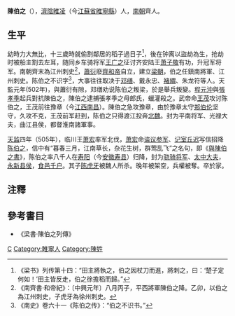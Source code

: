 '''陳伯之'''（{{bd|？||？||catIdx=C陈}}），[[濟陰|濟陰]][[睢凌|睢凌]]（今[[江苏省|江蘇省]][[睢宁县|睢寧縣]]）人，[[南朝|南朝]]齊人。

==生平==
幼時力大無比，十三歲時就偷割鄰居的稻子過日子<ref> 《梁书》列传第十四：“田主將執之，伯之因杖刀而進，將刺之，曰：‘楚子定何如！’田主皆反走，伯之徐擔稻而歸。”</ref>，後在钟离以盜劫為生，抢劫时被船主割去左耳，随同乡车骑将军[[王广之|王广之]]征讨齐安陆王[[萧子敬|萧子敬]]有功，升冠军将军。南朝齊末為江州刺史<ref>《南齊書·和帝紀》：〔中興元年〕八月丙子，平西將軍陳伯之降。乙卯，以伯之為江州刺史，子虎牙為徐州刺史。</ref>，[[蕭衍|蕭衍]]廢[[齊和帝|齊和帝]]自立，建立[[梁_(南朝)|梁朝]]，伯之任鎮南將軍、江州刺史。陈伯之不识字<ref>《南史》卷六十一《陈伯之传》：“伯之不识书。”</ref>，大事往往取决于[[邓缮|邓缮]]、戴永忠、[[褚緭|褚緭]]、朱龙符等人。天監元年(502年)，與蕭衍有隙，邓缮劝说陈伯之叛梁，於是舉兵叛變。[[程元沖|程元沖]]與[[張孝季|張孝季]]起兵對抗陳伯之，陳伯之逮捕張孝季之母郎氏，蠟灌殺之。武帝命[[王茂|王茂]]攻讨陈伯之，王茂前往豫章（今[[江西省|江西]][[南昌市|南昌]]）。陳伯之急攻豫章，由於豫章太守[[郑伯伦|郑伯伦]]坚守，久攻不克，王茂前军赶到，陈伯之只得渡江投奔[[北魏|北魏]]。封为平南将军、光禄大夫，曲江县侯，都督淮南諸軍事。

[[天监|天监]]四年（505年），临川王[[萧宏|萧宏]]率军北伐，[[萧宏|萧宏]]命[[谘议参军|谘议参军]]、[[记室|记室]][[丘迟|丘迟]]写信招降[[陈伯之|陈伯之]]，信中有“暮春三月，江南草长，杂花生树，群莺乱飞”之名句，即《[[s:與陳伯之書|與陳伯之書]]》，陈伯之率八千人在[[寿阳|寿阳]]（今[[安徽省|安徽]][[寿县|寿县]]）归降，封为[[骁骑将军|骁骑将军]]、[[太中大夫|太中大夫]]，[[永新县侯|永新县侯]]，[[食邑|食邑]][[千户|千户]]。其子[[陈虎牙|陈虎牙]]被魏人所杀。晚年被架空，兵權被奪。卒於家。

== 注釋 ==
{{reflist}}

== 參考書目 ==
{{refbegin}}
* 《梁書·陳伯之列傳》
{{refend}}

[[Category:南北朝軍事人物|C]]
[[Category:睢寧人|Category:睢寧人]]
[[Category:陳姓|Category:陳姓]]